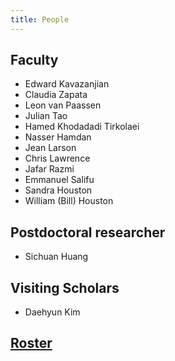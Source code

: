 ```yaml
---
title: People
---
```


## Faculty

   * Edward Kavazanjian
   * Claudia Zapata
   * Leon van Paassen
   * Julian Tao
   * Hamed Khodadadi Tirkolaei
   * Nasser Hamdan
   * Jean Larson
   * Chris Lawrence
   * Jafar Razmi
   * Emmanuel Salifu
   * Sandra Houston
   * William (Bill) Houston

## Postdoctoral researcher
   * Sichuan Huang

## Visiting Scholars
   * Daehyun Kim 

## [Roster](roster.qmd)


